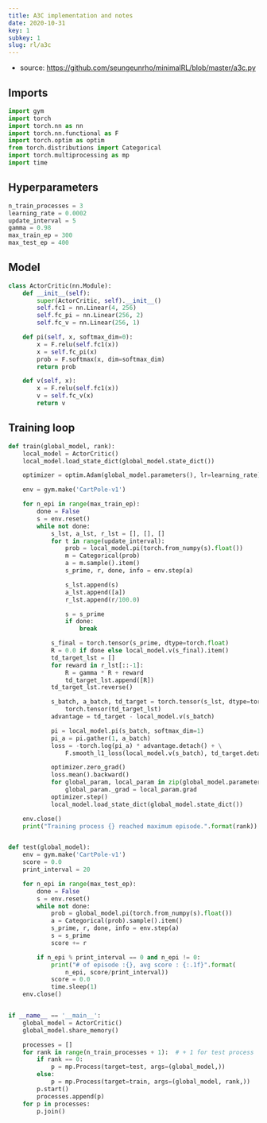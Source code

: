 ```yaml
---
title: A3C implementation and notes
date: 2020-10-31
key: 1
subkey: 1
slug: rl/a3c
---
```


- source: https://github.com/seungeunrho/minimalRL/blob/master/a3c.py

## Imports

```python
import gym
import torch
import torch.nn as nn
import torch.nn.functional as F
import torch.optim as optim
from torch.distributions import Categorical
import torch.multiprocessing as mp
import time
```

## Hyperparameters
```python
n_train_processes = 3
learning_rate = 0.0002
update_interval = 5
gamma = 0.98
max_train_ep = 300
max_test_ep = 400
```

## Model
```python
class ActorCritic(nn.Module):
    def __init__(self):
        super(ActorCritic, self).__init__()
        self.fc1 = nn.Linear(4, 256)
        self.fc_pi = nn.Linear(256, 2)
        self.fc_v = nn.Linear(256, 1)

    def pi(self, x, softmax_dim=0):
        x = F.relu(self.fc1(x))
        x = self.fc_pi(x)
        prob = F.softmax(x, dim=softmax_dim)
        return prob

    def v(self, x):
        x = F.relu(self.fc1(x))
        v = self.fc_v(x)
        return v
```

## Training loop
```python
def train(global_model, rank):
    local_model = ActorCritic()
    local_model.load_state_dict(global_model.state_dict())

    optimizer = optim.Adam(global_model.parameters(), lr=learning_rate)

    env = gym.make('CartPole-v1')

    for n_epi in range(max_train_ep):
        done = False
        s = env.reset()
        while not done:
            s_lst, a_lst, r_lst = [], [], []
            for t in range(update_interval):
                prob = local_model.pi(torch.from_numpy(s).float())
                m = Categorical(prob)
                a = m.sample().item()
                s_prime, r, done, info = env.step(a)

                s_lst.append(s)
                a_lst.append([a])
                r_lst.append(r/100.0)

                s = s_prime
                if done:
                    break

            s_final = torch.tensor(s_prime, dtype=torch.float)
            R = 0.0 if done else local_model.v(s_final).item()
            td_target_lst = []
            for reward in r_lst[::-1]:
                R = gamma * R + reward
                td_target_lst.append([R])
            td_target_lst.reverse()

            s_batch, a_batch, td_target = torch.tensor(s_lst, dtype=torch.float), torch.tensor(a_lst), \
                torch.tensor(td_target_lst)
            advantage = td_target - local_model.v(s_batch)

            pi = local_model.pi(s_batch, softmax_dim=1)
            pi_a = pi.gather(1, a_batch)
            loss = -torch.log(pi_a) * advantage.detach() + \
                F.smooth_l1_loss(local_model.v(s_batch), td_target.detach())

            optimizer.zero_grad()
            loss.mean().backward()
            for global_param, local_param in zip(global_model.parameters(), local_model.parameters()):
                global_param._grad = local_param.grad
            optimizer.step()
            local_model.load_state_dict(global_model.state_dict())

    env.close()
    print("Training process {} reached maximum episode.".format(rank))


def test(global_model):
    env = gym.make('CartPole-v1')
    score = 0.0
    print_interval = 20

    for n_epi in range(max_test_ep):
        done = False
        s = env.reset()
        while not done:
            prob = global_model.pi(torch.from_numpy(s).float())
            a = Categorical(prob).sample().item()
            s_prime, r, done, info = env.step(a)
            s = s_prime
            score += r

        if n_epi % print_interval == 0 and n_epi != 0:
            print("# of episode :{}, avg score : {:.1f}".format(
                n_epi, score/print_interval))
            score = 0.0
            time.sleep(1)
    env.close()


if __name__ == '__main__':
    global_model = ActorCritic()
    global_model.share_memory()

    processes = []
    for rank in range(n_train_processes + 1):  # + 1 for test process
        if rank == 0:
            p = mp.Process(target=test, args=(global_model,))
        else:
            p = mp.Process(target=train, args=(global_model, rank,))
        p.start()
        processes.append(p)
    for p in processes:
        p.join()
```
